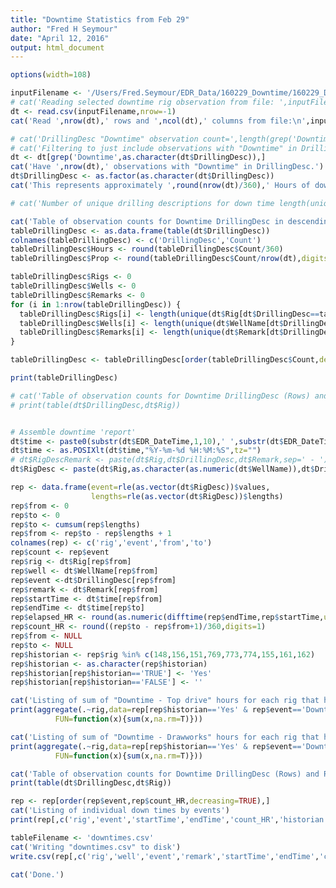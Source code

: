 ```yaml
---
title: "Downtime Statistics from Feb 29"
author: "Fred H Seymour"
date: "April 12, 2016"
output: html_document
---
```


```r
options(width=108)

inputFilename <- '/Users/Fred.Seymour/EDR_Data/160229_Downtime/160229_Downtime.csv'
# cat('Reading selected downtime rig observation from file: ',inputFilename)
dt <- read.csv(inputFilename,nrow=-1)
cat('Read ',nrow(dt),' rows and ',ncol(dt),' columns from file:\n',inputFilename)

# cat('DrillingDesc "Downtime" observation count=',length(grep('Downtime',as.character(dt$DrillingDesc))))
# cat('Filtering to just include observations with "Downtime" in DrillingDesc')
dt <- dt[grep('Downtime',as.character(dt$DrillingDesc)),]
cat('Have ',nrow(dt),' observations with "Downtime" in DrillingDesc.')
dt$DrillingDesc <- as.factor(as.character(dt$DrillingDesc))
cat('This represents approximately ',round(nrow(dt)/360),' Hours of downtime')

# cat('Number of unique drilling descriptions for down time length(unique(dt$DrillingDesc))=',length(unique(dt$DrillingDesc)))

cat('Table of observation counts for Downtime DrillingDesc in descending order')
tableDrillingDesc <- as.data.frame(table(dt$DrillingDesc))
colnames(tableDrillingDesc) <- c('DrillingDesc','Count')
tableDrillingDesc$Hours <- round(tableDrillingDesc$Count/360)
tableDrillingDesc$Prop <- round(tableDrillingDesc$Count/nrow(dt),digits=3)

tableDrillingDesc$Rigs <- 0
tableDrillingDesc$Wells <- 0
tableDrillingDesc$Remarks <- 0
for (i in 1:nrow(tableDrillingDesc)) {
  tableDrillingDesc$Rigs[i] <- length(unique(dt$Rig[dt$DrillingDesc==tableDrillingDesc$DrillingDesc[i]]))
  tableDrillingDesc$Wells[i] <- length(unique(dt$WellName[dt$DrillingDesc==tableDrillingDesc$DrillingDesc[i]]))
  tableDrillingDesc$Remarks[i] <- length(unique(dt$Remark[dt$DrillingDesc==tableDrillingDesc$DrillingDesc[i]]))
}

tableDrillingDesc <- tableDrillingDesc[order(tableDrillingDesc$Count,decreasing=TRUE),]

print(tableDrillingDesc)

# cat('Table of observation counts for Downtime DrillingDesc (Rows) and Rig (Cols)')
# print(table(dt$DrillingDesc,dt$Rig))


# Assemble downtime 'report'
dt$time <- paste0(substr(dt$EDR_DateTime,1,10),' ',substr(dt$EDR_DateTime,12,19))
dt$time <- as.POSIXlt(dt$time,"%Y-%m-%d %H:%M:%S",tz="")
# dt$RigDescRemark <- paste(dt$Rig,dt$DrillingDesc,dt$Remark,sep=' - ')
dt$RigDesc <- paste(dt$Rig,as.character(as.numeric(dt$WellName)),dt$DrillingDesc,dt$Remark,sep='-')

rep <- data.frame(event=rle(as.vector(dt$RigDesc))$values,
                  lengths=rle(as.vector(dt$RigDesc))$lengths)
rep$from <- 0
rep$to <- 0
rep$to <- cumsum(rep$lengths)
rep$from <- rep$to - rep$lengths + 1
colnames(rep) <- c('rig','event','from','to')
rep$count <- rep$event
rep$rig <- dt$Rig[rep$from]
rep$well <- dt$WellName[rep$from]
rep$event <-dt$DrillingDesc[rep$from]
rep$remark <- dt$Remark[rep$from]
rep$startTime <- dt$time[rep$from]
rep$endTime <- dt$time[rep$to]
rep$elapsed_HR <- round(as.numeric(difftime(rep$endTime,rep$startTime,units='hours')),digits=1)
rep$count_HR <- round((rep$to - rep$from+1)/360,digits=1)
rep$from <- NULL
rep$to <- NULL
rep$historian <- rep$rig %in% c(148,156,151,769,773,774,155,161,162)
rep$historian <- as.character(rep$historian)
rep$historian[rep$historian=='TRUE'] <- 'Yes'
rep$historian[rep$historian=='FALSE'] <- ''

cat('Listing of sum of "Downtime - Top drive" hours for each rig that has historian data')
print(aggregate(.~rig,data=rep[rep$historian=='Yes' & rep$event=='Downtime - Top drive',c('rig','count_HR')],
          FUN=function(x){sum(x,na.rm=T)}))

cat('Listing of sum of "Downtime - Drawworks" hours for each rig that has historian data')
print(aggregate(.~rig,data=rep[rep$historian=='Yes' & rep$event=='Downtime - Drawworks',c('rig','count_HR')],
          FUN=function(x){sum(x,na.rm=T)}))

cat('Table of observation counts for Downtime DrillingDesc (Rows) and Rig (Cols)')
print(table(dt$DrillingDesc,dt$Rig))

rep <- rep[order(rep$event,rep$count_HR,decreasing=TRUE),]
cat('Listing of individual down times by events')
print(rep[,c('rig','event','startTime','endTime','count_HR','historian')],row.names=FALSE)

tableFilename <- 'downtimes.csv'
cat('Writing "downtimes.csv" to disk')
write.csv(rep[,c('rig','well','event','remark','startTime','endTime','count_HR','historian')],file=tableFilename,row.names=FALSE)

cat('Done.')
```

